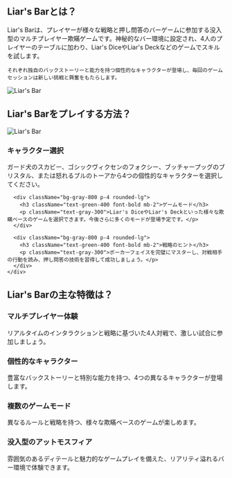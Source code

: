 ## Liar's Barとは？

<div className="flex flex-col md:flex-row items-center gap-8">
  <div className="w-full md:w-1/2 text-xl">
    Liar's Barは、プレイヤーが様々な戦略と押し問答のバーゲームに参加する没入型のマルチプレイヤー欺瞞ゲームです。神秘的なバー環境に設定され、4人のプレイヤーのテーブルに加わり、Liar's DiceやLiar's Deckなどのゲームでスキルを試します。

    それぞれ独自のバックストーリーと能力を持つ個性的なキャラクターが登場し、毎回のゲームセッションは新しい挑戦と興奮をもたらします。
  </div>
  <div className="w-full md:w-1/2 flex justify-center items-center">
    <img 
      src="https://sprunkiretake.fun/games/liar-s-bar/game_screenshot.webp" 
      alt="Liar's Bar" 
      className="w-4/5 h-auto"
    />
  </div>
</div>

## Liar's Barをプレイする方法？

<div className="flex flex-col md:flex-row items-center gap-8">
  <div className="w-full md:w-1/2">
    <img 
      src="https://sprunkiretake.fun/games/liar-s-bar/game_screenshot.webp" 
      alt="Liar's Bar" 
      className="w-4/5 h-auto mx-auto"
    />
  </div>
  <div className="w-full md:w-1/2">
    <div className="grid grid-cols-1 gap-4 mt-0">
      <div className="bg-gray-800 p-4 rounded-lg">
        <h3 className="text-green-400 font-bold mb-2">キャラクター選択</h3>
        <p className="text-gray-300">ガード犬のスカビー、ゴシックヴィクセンのフォクシー、ブッチャープッグのブリスタル、または怒れるブルのトーアから4つの個性的なキャラクターを選択してください。</p>
      </div>

      <div className="bg-gray-800 p-4 rounded-lg">
        <h3 className="text-green-400 font-bold mb-2">ゲームモード</h3>
        <p className="text-gray-300">Liar's DiceやLiar's Deckといった様々な欺瞞ベースのゲームを選択できます。今後さらに多くのモードが登場予定です。</p>
      </div>

      <div className="bg-gray-800 p-4 rounded-lg">
        <h3 className="text-green-400 font-bold mb-2">戦略のヒント</h3>
        <p className="text-gray-300">ポーカーフェイスを完璧にマスターし、対戦相手の行動を読み、押し問答の技術を習得して成功しましょう。</p>
      </div>
    </div>
  </div>
</div>

## Liar's Barの主な特徴は？

<div className="grid grid-cols-1 md:grid-cols-2 gap-4">
  <div className="bg-gray-800 p-4 rounded-lg">
    <h3 className="text-green-400 font-bold mb-2">マルチプレイヤー体験</h3>
    <p className="text-gray-300">リアルタイムのインタラクションと戦略に基づいた4人対戦で、激しい試合に参加しましょう。</p>
  </div>

  <div className="bg-gray-800 p-4 rounded-lg">
    <h3 className="text-green-400 font-bold mb-2">個性的なキャラクター</h3>
    <p className="text-gray-300">豊富なバックストーリーと特別な能力を持つ、4つの異なるキャラクターが登場します。</p>
  </div>

  <div className="bg-gray-800 p-4 rounded-lg">
    <h3 className="text-green-400 font-bold mb-2">複数のゲームモード</h3>
    <p className="text-gray-300">異なるルールと戦略を持つ、様々な欺瞞ベースのゲームが楽しめます。</p>
  </div>

  <div className="bg-gray-800 p-4 rounded-lg">
    <h3 className="text-green-400 font-bold mb-2">没入型のアットモスフィア</h3>
    <p className="text-gray-300">雰囲気のあるディテールと魅力的なゲームプレイを備えた、リアリティ溢れるバー環境で体験できます。</p>
  </div>
</div>
